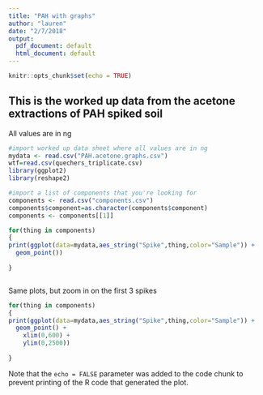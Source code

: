 ```yaml
---
title: "PAH with graphs"
author: "lauren"
date: "2/7/2018"
output:
  pdf_document: default
  html_document: default
---
```


```r
knitr::opts_chunk$set(echo = TRUE)
```

## This is the worked up data from the acetone extractions of PAH spiked soil
All values are in ng


```r

#import worked up data sheet where all values are in ng
mydata <- read.csv("PAH.acetone.graphs.csv")
wtf=read.csv(quechers_triplicate.csv)
library(ggplot2)
library(reshape2)

#import a list of components that you're looking for
components <- read.csv("components.csv")
components$component=as.character(components$component)
components <- components[[1]]

for(thing in components)
{
print(ggplot(data=mydata,aes_string("Spike",thing,color="Sample")) +
  geom_point())
  
}



```

Same plots, but zoom in on the first 3 spikes


```r

for(thing in components)
{
print(ggplot(data=mydata,aes_string("Spike",thing,color="Sample")) +
  geom_point() +
    xlim(0,600) +
    ylim(0,2500))
  
}


```

Note that the `echo = FALSE` parameter was added to the code chunk to prevent printing of the R code that generated the plot.
